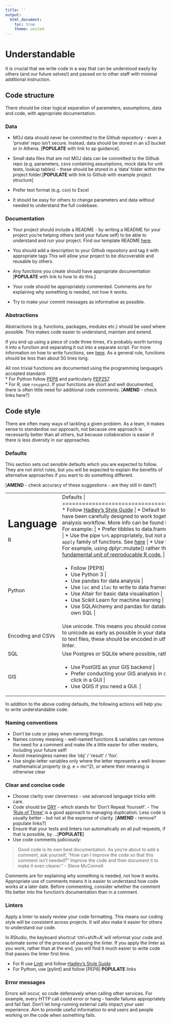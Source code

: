 ```yaml
---
title: ''
output:
  html_document:
    toc: true
    theme: united
---
```

 
 
# Understandable {#understand}

It is crucial that we write code in a way that can be understood easily by others (and our future selves!) and passed on to other staff with minimal additional instruction.


## Code structure {#structure2}
There should be clear logical separation of parameters, assumptions, data and code, with appropriate documentation.  

### Data {-}

* MOJ data should never be committed to the Github repository - even a 'private' repo isn't secure. Instead, data should be stored in an s3 bucket or in Athena. [**POPULATE** with link to ap guidance].  

* Small data files that are not MOJ data can be committed to the Github repo (e.g. parameters, csvs containing assumptions, mock data for unit tests, lookup tables) - these should be stored in a 'data' folder within the project folder.[**POPULATE** with link to Github with example project structure]  

* Prefer text format (e.g. csv) to Excel  
* It should be easy for others to change parameters and data without needed to understand the full codebase.  

### Documentation {-#readme}

* Your project should include a README - by writing a README for your project you're helping others (and your future self) to be able to understand and run your project. Find our template README [here](https://github.com/moj-analytical-services/our-coding-standards/blob/master/README_template.md).  

* You should add a description to your Github repository and tag it with appropriate tags This will allow your project to be discoverable and reusable by others.  

* Any functions you create should have appropriate documentation [**POPULATE** with link to how to do this.] 

* Your code should be appropriately commented. Comments are for explaining why something is needed, not how it works. 

* Try to make your commit messages as informative as possible.

### Abstractions {-#functions}

Abstractions (e.g. functions, packages, modules etc.) should be used where possible. This makes code easier to understand, maintain and extend.

If you end up using a piece of code three times, it's probably worth turning it into a function and separating it out into a separate script. For more information on how to write functions, see [here][13]. As a general rule, functions should be less than about 50 lines long. 

All non trivial functions are documented using the programming language’s accepted standard:  
* For Python follow [PEP8](https://www.python.org/dev/peps/pep-0008/) and particularly [PEP257](https://www.python.org/dev/peps/pep-0257/).  
* For R, use `roxygen2`.
If your functions are short and well documented, there is often little need for additional code comments. 
[**AMEND** - check links here?]

[13]:https://github.com/moj-analytical-services/writing_functions_in_r


## Code style {#style}


There are often many ways of tackling a given problem.  As a team, it makes sense to standardise our approach, not because one approach is necessarily better than all others, but because collaboration is easier if there is less diversity in our approaches. 

### Defaults {-#defaults}

This section sets out sensible defaults which you are expected to follow.  They are not strict rules, but you will be expected to explain the benefits of alternative approaches if you want to do something different.

[**AMEND** - check accuracy of these suggestions - are they still in date?]


+-------------------------+---------------------------------------------------------------+
| Language                | Defaults                                                      | 
+=========================+===============================================================+
| R                       | * Follow [Hadley's Style Guide][14]   |
|                         | * Default to packages from the [Tidyverse](http://tidyverse.org/), because they have been carefully designed to work together effectively as part of a modern data analysis workflow.  More info can be found here: [R for Data Science by Hadley Wickham](http://r4ds.had.co.nz).  For example:   |
|                         |   * Prefer tibbles to data.frames   |
|                         |   * Use ggplot2 rather than base graphics   |
|                         |    * Use the pipe `%>%` appropriately, but not always e.g. see [here](https://twitter.com/hadleywickham/status/603883121197514752).    |
|                         |     * Prefer `purrr` to the `apply` family of functions.  See [here](http://r4ds.had.co.nz/iteration.html#the-map-functions)   |
|                         |  * Use the package name when calling a function. For example, using dplyr::mutate() rather than just mutate()   |
|                         | * R Packages are the [fundamental unit of reproducable R code.](http://r-pkgs.had.co.nz/)   |
+-------------------------+---------------------------------------------------------------+
| Python                  |  * Follow [PEP8]  
|                         |  * Use Python 3                                               |
|                         |  * Use pandas for data analysis                               |
|                         |  * Use `loc` and `iloc` to write to data frames               |
|                         | * Use Altair for basic data visualisation    |
|                         | * Use Scikit Learn for machine learning |
|                         | * Use SQLAlchemy and pandas for database interactions, rather than writing your own SQL |
+-------------------------+---------------------------------------------------------------+
| Encoding and CSVs       | Use unicode.  This means you should convert inputs that include non-ASCII characters to unicode as early as possible in your data processing workflow. If you are outputting to text files, these should be encoded in utf-8. Your output CSVs should pass [this](https://csvlint.io/) csv linter.                 | 
+-------------------------+---------------------------------------------------------------+
| SQL                     | Use Postgres or SQLite where possible, rather than other SQL database backends.        | 
+-------------------------+---------------------------------------------------------------+
| GIS                     | * Use PostGIS as your GIS backend |
|                         | * Prefer conducting your GIS analysis in code, e.g. using SQL, rather than point and click in a GUI |
|                         | * Use QGIS if you need a GUI.       | 
+-------------------------+---------------------------------------------------------------+


In addition to the above coding defaults, the following actions will help you to write understandable code.

### Naming conventions {-#names}

* Don’t be cute or jokey when naming things.
* Names convey meaning - well-named functions & variables can remove the need for a comment and make life a little easier for other readers, including your future self!
* Avoid meaningless names like ‘obj’ / ‘result’ / ‘foo’.
* Use single-letter variables only where the letter represents a well-known mathematical property (e.g. e = mc^2), or where their meaning is otherwise clear


### Clear and concise code {-#ccc}

* Choose clarity over cleverness - use advanced language tricks with care.
* Code should be [DRY](https://en.wikipedia.org/wiki/Don%27t_repeat_yourself) - which stands for 'Don’t Repeat Yourself'. - The [‘Rule of Three’](https://en.wikipedia.org/wiki/Rule_of_three_(computer_programming)) is a good approach to managing duplication. Less code is usually better - but not at the expense of clarity.  [**AMEND** - remove? populate links?]
* Ensure that your tests and linters run automatically on all pull requests, if that is possible, by ...[**POPULATE**]
* Use code comments judiciously:

> Good code is its own best documentation. As you're about to add a comment, ask yourself, "How can I improve the code so that this comment isn't needed?" Improve the code and then document it to make it even clearer.” - Steve McConnell

Comments are for explaining why something is needed, not how it works. Appropriate use of comments means it is easier to understand how code works at a later date.  Before commenting, consider whether the comment fits better into the function’s documentation than in a comment.

### Linters {-#linter}
Apply a linter to easily review your code formatting. This means our coding style will be consistent across projects. It will also make it easier for others to understand our code.

In RStudio, the keyboard shortcut 'ctrl+shift+A' will reformat your code and automate some of the process of passing the linter. If you apply the linter as you work, rather than at the end, you will find it much easier to write code that passes the linter first time.

* For R use [Lintr][12] and follow [Hadley's Style Guide][14]  
* For Python, use [pylint] and follow [PEP8] **POPULATE** links

[12]:https://cran.r-project.org/web/packages/lintr/readme/README.html
[14]:http://adv-r.had.co.nz/Style.html

### Error messages {-#errors}
Errors will occur, so code defensively when calling other services.
For example, every HTTP call could error or hang - handle failures appropriately and fail fast. Don’t let long-running external calls impact your user experience. Aim to provide useful information to end users and people working on the code when something fails.
